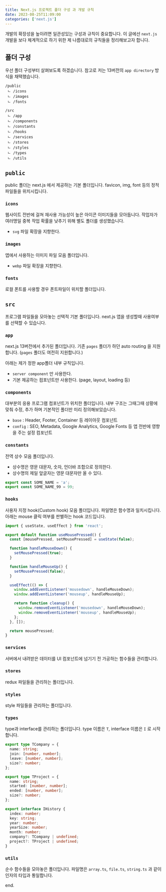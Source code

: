 ```yaml
---
title: Next.js 프로젝트 폴더 구성 과 개발 규칙
date: 2023-08-25T11:09:00
categories: ['next.js']
---
```


개발의 확장성을 높이려면 일관성있는 구성과 규칙이 중요합니다.
이 글에선 `next.js` 개발을 보다 체계적으로 하기 위한 제 나름대로의 규칙들을 정리해보고자 합니다.

## 폴더 구성

우선 폴더 구성부터 살펴보도록 하겠습니다. 참고로 저는 13버전의 `app directory` 방식을 채택했습니다.

```
/public
 ㄴ /icons
 ㄴ /images
 ㄴ /fonts

/src
 ㄴ /app
 ㄴ /components
 ㄴ /constants
 ㄴ /hooks
 ㄴ /services
 ㄴ /stores
 ㄴ /styles
 ㄴ /types
 ㄴ /utils
```

## `public`

public 폴더는 next.js 에서 제공하는 기본 폴더입니다.
favicon, img, font 등의 정적 파일들을 위치시킵니다.

### `icons`

웹사이트 전반에 걸쳐 재사용 가능성이 높은 아이콘 이미지들을 모아둡니다.
작업자가 여러명일 중복 작업 확률을 낮추기 위해 별도 폴더를 생성했습니다.

- `svg` 파일 확장을 지향한다.

### `images`

앱에서 사용하는 이미지 파일 모음 폴더입니다.

- `webp` 파일 확장을 지향한다.

### `fonts`

로컬 폰트를 사용할 경우 폰트파일이 위치할 폴더입니다.

## `src`

프로그램 파일들을 모아놓는 선택적 기본 폴더입니다.
next.js 앱을 생성할때 사용여부를 선택할 수 있습니다.

### `app`

next.js 13버전에서 추가된 폴더입니다. 기존 `pages` 폴더가 하던 auto routing 을 지원합니다. (`pages` 폴더도 여전히 지원합니다.)

아래는 제가 정한 app폴더 내부 규칙입니다.

- `server component` 만 사용한다.
- 기본 제공하는 컴포넌트만 사용한다. (page, layout, loading 등)

### `components`

대부분의 응용 프로그램 컴포넌트가 위치한 폴더입니다.
내부 구조는 그때그때 상황에 맞춰 수정, 추가 하며 기본적인 폴더만 미리 정의해보았습니다.

- `base` : Header, Footer, Container 등 레이아웃 컴포넌트
- `config` : SEO, Metadata, Google Analytics, Google Fonts 등 앱 전반에 영향을 주는 설정 컴포넌트

### `constants`

전역 상수 모음 폴더입니다.

- 상수명은 영문 대문자, 숫자, 언더바 조합으로 정의한다.
- 상수명의 제일 앞글자는 영문 대문자만 올 수 있다.

```ts:/src/constants/some.ts
export const SOME_NAME = 'a';
export const SOME_NAME_99 = 99;
```

### `hooks`

사용자 지정 hook(Custom hook) 모음 폴더입니다.
파일명은 함수명과 일치시킵니다.
아래는 mouse 클릭 여부를 판별하는 hook 코드입니다.

```ts:/src/hook/useMousePressed.ts
import { useState, useEffect } from 'react';

export default function useMousePressed() {
  const [mousePressed, setMousePressed] = useState(false);

  function handleMouseDown() {
    setMousePressed(true);
  }

  function handleMouseUp() {
    setMousePressed(false);
  }

  useEffect(() => {
    window.addEventListener('mousedown', handleMouseDown);
    window.addEventListener('mouseup', handleMouseUp);

    return function cleanup() {
      window.removeEventListener('mousedown', handleMouseDown);
      window.removeEventListener('mouseup', handleMouseUp);
    };
  }, []);

  return mousePressed;
}
```

### `services`

서버에서 내려받은 데이터를 UI 컴포넌트에 넘기기 전 가공하는 함수들을 관리합니다.

### `stores`

redux 파일들을 관리하는 폴더입니다.

### `styles`

style 파일들을 관리하는 폴더입니다.

### `types`

type과 interface를 관리하는 폴더입니다.
type 이름은 `T`, interface 이름은 `I` 로 시작합니다.

```ts
export type TCompany = {
  name: string;
  join: [number, number];
  leave: [number, number];
  size?: number;
};

export type TProject = {
  name: string;
  started: [number, number];
  ended: [number, number];
  size?: number;
};

export interface IHistory {
  index: number;
  key: string;
  year: number;
  yearSize: number;
  month: number;
  company?: TCompany | undefined;
  project?: TProject | undefined;
}
```

### `utils`

순수 함수들을 모아놓은 폴더입니다.
파일명은 `array.ts`, `file.ts`, `string.ts` 과 같이 인자의 타입과 통일합니다.

end.
